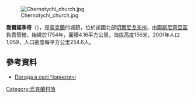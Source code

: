[[Image:Chernotychi_church.jpg|right]]

'''喬爾諾季奇'''（{{lang-uk|Чорнотичі}}），是[[烏克蘭|烏克蘭]]的城鎮，位於該國北部[[切爾尼戈夫州|切爾尼戈夫州]]，由[[索斯尼齊亞區|索斯尼齊亞區]]負責管轄，始建於1754年，面積4.16平方公里，海拔高度156米，2001年人口1,059，人口密度每平方公里254.6人。

{{coord|51|40|48|N|32|33|0|E|scale:100000|display=title}}

==參考資料==
* [http://weather.in.ua/ua/chernigovskaja/28543 Погода в селі Чорнотичі]{{Wayback|url=http://weather.in.ua/ua/chernigovskaja/28543 |date=20111220122940 }}

{{Ukraine-geo-stub}}
[[Category:烏克蘭村落|Category:烏克蘭村落]]